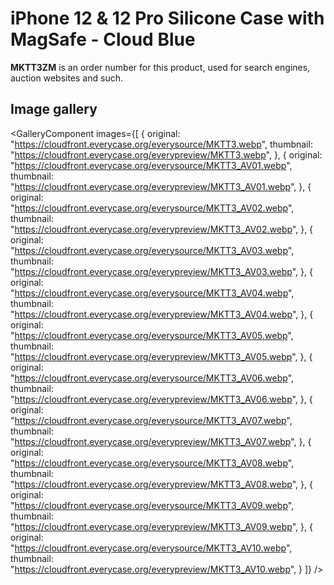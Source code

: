 
# iPhone 12 & 12 Pro Silicone Case with MagSafe - Cloud Blue

<Callout type='info' emoji='👉🏻'>**MKTT3ZM** is an order number for this product, used for search engines, auction websites and such.</Callout>

## Image gallery

<GalleryComponent
    images={[
      {
        original: "https://cloudfront.everycase.org/everysource/MKTT3.webp",
        thumbnail: "https://cloudfront.everycase.org/everypreview/MKTT3.webp",
      },
      {
        original: "https://cloudfront.everycase.org/everysource/MKTT3_AV01.webp",
        thumbnail: "https://cloudfront.everycase.org/everypreview/MKTT3_AV01.webp",
      },
      {
        original: "https://cloudfront.everycase.org/everysource/MKTT3_AV02.webp",
        thumbnail: "https://cloudfront.everycase.org/everypreview/MKTT3_AV02.webp",
      },
      {
        original: "https://cloudfront.everycase.org/everysource/MKTT3_AV03.webp",
        thumbnail: "https://cloudfront.everycase.org/everypreview/MKTT3_AV03.webp",
      },
      {
        original: "https://cloudfront.everycase.org/everysource/MKTT3_AV04.webp",
        thumbnail: "https://cloudfront.everycase.org/everypreview/MKTT3_AV04.webp",
      },
      {
        original: "https://cloudfront.everycase.org/everysource/MKTT3_AV05.webp",
        thumbnail: "https://cloudfront.everycase.org/everypreview/MKTT3_AV05.webp",
      },
      {
        original: "https://cloudfront.everycase.org/everysource/MKTT3_AV06.webp",
        thumbnail: "https://cloudfront.everycase.org/everypreview/MKTT3_AV06.webp",
      },
      {
        original: "https://cloudfront.everycase.org/everysource/MKTT3_AV07.webp",
        thumbnail: "https://cloudfront.everycase.org/everypreview/MKTT3_AV07.webp",
      },
      {
        original: "https://cloudfront.everycase.org/everysource/MKTT3_AV08.webp",
        thumbnail: "https://cloudfront.everycase.org/everypreview/MKTT3_AV08.webp",
      },
      {
        original: "https://cloudfront.everycase.org/everysource/MKTT3_AV09.webp",
        thumbnail: "https://cloudfront.everycase.org/everypreview/MKTT3_AV09.webp",
      },
      {
        original: "https://cloudfront.everycase.org/everysource/MKTT3_AV10.webp",
        thumbnail: "https://cloudfront.everycase.org/everypreview/MKTT3_AV10.webp",
      }
    ]}
  />

